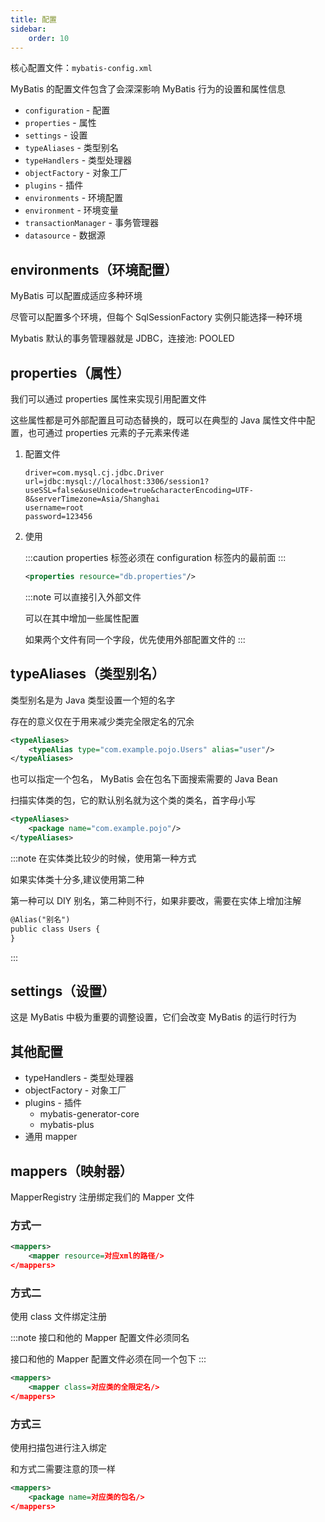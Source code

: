 ```yaml
---
title: 配置
sidebar:
    order: 10
---
```



核心配置文件：`mybatis-config.xml`

MyBatis 的配置文件包含了会深深影响 MyBatis 行为的设置和属性信息

- `configuration` - 配置
- `properties` - 属性
- `settings` - 设置
- `typeAliases` - 类型别名
- `typeHandlers` - 类型处理器
- `objectFactory` - 对象工厂
- `plugins` - 插件
- `environments` - 环境配置
- `environment` - 环境变量
- `transactionManager` - 事务管理器
- `datasource` - 数据源

## environments（环境配置）

MyBatis 可以配置成适应多种环境

尽管可以配置多个环境，但每个 SqlSessionFactory 实例只能选择一种环境

Mybatis 默认的事务管理器就是 JDBC，连接池: POOLED

## properties（属性）

我们可以通过 properties 属性来实现引用配置文件

这些属性都是可外部配置且可动态替换的，既可以在典型的 Java 属性文件中配置，也可通过 properties 元素的子元素来传递

<Steps>

1. 配置文件

    ```properties title="db.properties"
    driver=com.mysql.cj.jdbc.Driver
    url=jdbc:mysql://localhost:3306/session1?useSSL=false&useUnicode=true&characterEncoding=UTF-8&serverTimezone=Asia/Shanghai
    username=root
    password=123456
    ```

2. 使用

    :::caution
    properties 标签必须在 configuration 标签内的最前面
    :::

    ```xml
    <properties resource="db.properties"/>
    ```

    :::note
    可以直接引入外部文件

    可以在其中增加一些属性配置

    如果两个文件有同一个字段，优先使用外部配置文件的
    :::

</Steps>

## typeAliases（类型别名）

类型别名是为 Java 类型设置一个短的名字

存在的意义仅在于用来减少类完全限定名的冗余

```xml
<typeAliases>
    <typeAlias type="com.example.pojo.Users" alias="user"/>
</typeAliases>
```

也可以指定一个包名， MyBatis 会在包名下面搜索需要的 Java Bean

扫描实体类的包，它的默认别名就为这个类的类名，首字母小写

```xml
<typeAliases>
    <package name="com.example.pojo"/>
</typeAliases>
```

:::note
在实体类比较少的时候，使用第一种方式

如果实体类十分多,建议使用第二种

第一种可以 DIY 别名，第二种则不行，如果非要改，需要在实体上增加注解

```xml
@Alias("别名")
public class Users {
}
```

:::

## settings（设置）

这是 MyBatis 中极为重要的调整设置，它们会改变 MyBatis 的运行时行为

## 其他配置

- typeHandlers - 类型处理器
- objectFactory - 对象工厂
- plugins - 插件
    - mybatis-generator-core
    - mybatis-plus
- 通用 mapper

## mappers（映射器）

MapperRegistry 注册绑定我们的 Mapper 文件

### 方式一

```xml
<mappers>
    <mapper resource=对应xml的路径/>
</mappers>
```

### 方式二

使用 class 文件绑定注册

:::note
接口和他的 Mapper 配置文件必须同名

接口和他的 Mapper 配置文件必须在同一个包下
:::

```xml
<mappers>
    <mapper class=对应类的全限定名/>
</mappers>
```

### 方式三

使用扫描包进行注入绑定

和方式二需要注意的顶一样

```xml
<mappers>
    <package name=对应类的包名/>
</mappers>
```
